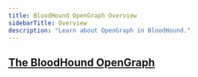 ```yaml
---
title: BloodHound OpenGraph Overview
sidebarTitle: Overview
description: "Learn about OpenGraph in BloodHound."
---
```


## <Icon icon="diagram-project" iconType="solid" /> [The BloodHound OpenGraph](/analyze-data/bloodhound-gui/overview)
<CardGroup cols={2}>
<Card title="OpenGraph Best Practices" icon="thumbs-up" href="/opengraph/best-practices" horizontal iconType="solid"/>
<Card title="OpenGraph Schema" icon="gear" href="/opengraph/schema" horizontal iconType="solid"/>
<Card title="Custom Icons" icon="icons" href="/opengraph/custom-icons" horizontal iconType="solid"/>
<Card title="OpenGraph API" icon="gears" href="/opengraph/API" horizontal iconType="solid"/>
<Card title="OpenGraph Community Library" icon="book" href="/opengraph/community-library" horizontal iconType="solid"/>
<Card title="OpenGraph FAQ" icon="question" href="/opengraph/FAQ" horizontal iconType="solid"/>
</CardGroup>


